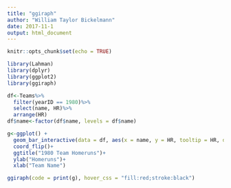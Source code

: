 ```yaml
---
title: "ggiraph"
author: "William Taylor Bickelmann"
date: 2017-11-1
output: html_document
---
```


```r
knitr::opts_chunk$set(echo = TRUE)
```


```r
library(Lahman)
library(dplyr)
library(ggplot2)
library(ggiraph)
```

```r
df<-Teams%>%
  filter(yearID == 1980)%>%
  select(name, HR)%>%
  arrange(HR)
df$name<-factor(df$name, levels = df$name)

g<-ggplot() +
  geom_bar_interactive(data = df, aes(x = name, y = HR, tooltip = HR, data_id = name), stat = "identity", color = "blue", fill = "white") +
  coord_flip()+
  ggtitle("1980 Team Homeruns")+
  ylab("Homeruns")+
  xlab("Team Name")

ggiraph(code = print(g), hover_css = "fill:red;stroke:black")
```



